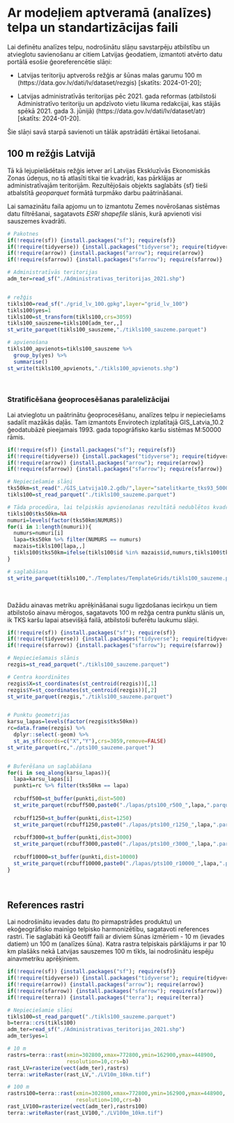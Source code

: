# Ar modeļiem aptveramā (analīzes) telpa un standartizācijas faili  {#Chapter2}

Lai definētu analīzes telpu, nodrošinātu slāņu savstarpēju atbilstību un atvieglotu savienošanu ar citiem Latvijas ģeodatiem, izmantoti atvērto datu portālā esošie ģeoreferencētie slāņi:

- Latvijas teritoriju aptverošs režģis ar šūnas malas garumu 100 m (https://data.gov.lv/dati/lv/dataset/rezgis) [skatīts: 2024-01-20];

- Latvijas administratīvās teritorijas pēc 2021. gada reformas (atbilstoši Administratīvo teritoriju un apdzīvoto vietu likuma redakcijai, kas stājās spēkā 2021. gada 3. jūnijā) (https://data.gov.lv/dati/lv/dataset/atr)  [skatīts: 2024-01-20].

Šie slāņi savā starpā savienoti un tālāk apstrādāti ērtākai lietošanai.

## 100 m režģis Latvijā  {#Chapter2.1}

Tā kā lejupielādētais režģis ietver arī Latvijas Ekskluzīvās Ekonomiskās Zonas ūdeņus, no tā atlasīti tikai tie kvadrāti, kas pārklājas ar administratīvajām teritorijām. Rezultējošais objekts saglabāts {sf} tieši atbalstītā *geoparquet* formātā turpmāko darbu paātrināšanai.

Lai samazinātu faila apjomu un to izmantotu Zemes novērošanas sistēmas datu filtrēšanai, sagatavots *ESRI shapefile* slānis, kurā apvienoti visi sauszemes kvadrāti.



```r
# Pakotnes
if(!require(sf)) {install.packages("sf"); require(sf)}
if(!require(tidyverse)) {install.packages("tidyverse"); require(tidyverse)}
if(!require(arrow)) {install.packages("arrow"); require(arrow)}
if(!require(sfarrow)) {install.packages("sfarrow"); require(sfarrow)}

# Administratīvās teritorijas
adm_ter=read_sf("./Administrativas_teritorijas_2021.shp")


# režģis
tikls100=read_sf("./grid_lv_100.gpkg",layer="grid_lv_100")
tikls100$yes=1
tikls100=st_transform(tikls100,crs=3059)
tikls100_sauszeme=tikls100[adm_ter,,]
st_write_parquet(tikls100_sauszeme,"./tikls100_sauzeme.parquet")

# apvienošana
tikls100_apvienots=tikls100_sauszeme %>% 
  group_by(yes) %>% 
  summarise()
st_write(tikls100_apvienots,"./tikls100_apvienots.shp")

```


<br>


### Stratificēšana ģeoprocesēšanas paralelizācijai  {#Chapter2.2}

Lai atvieglotu un paātrinātu ģeoprocesēšanu, analīzes telpu ir nepieciešams sadalīt mazākās daļās. Tam izmantots Envirotech izplatītajā GIS_Latvia_10.2 ģeodatubāzē pieejamais 1993. gada topogrāfisko karšu sistēmas M:50000 rāmis.

```r
if(!require(sf)) {install.packages("sf"); require(sf)}
if(!require(tidyverse)) {install.packages("tidyverse"); require(tidyverse)}
if(!require(arrow)) {install.packages("arrow"); require(arrow)}
if(!require(sfarrow)) {install.packages("sfarrow"); require(sfarrow)}

# Nepieciešamie slāņi
tks50km=st_read("./GIS_Latvija10.2.gdb/",layer="satelitkarte_tks93_50000")
tikls100=st_read_parquet("./tikls100_sauzeme.parquet")

# Tāda procedūra, lai telpiskās apvienošanas rezultātā nedublētos kvadrāti
tikls100$tks50km=NA
numuri=levels(factor(tks50km$NUMURS))
for(i in 1:length(numuri)){
  numurs=numuri[i]
  lapa=tks50km %>% filter(NUMURS == numurs)
  mazais=tikls100[lapa,,]
  tikls100$tks50km=ifelse(tikls100$id %in% mazais$id,numurs,tikls100$tks50km)
}

# saglabāšana
st_write_parquet(tikls100,"./Templates/TemplateGrids/tikls100_sauzeme.parquet")
```

<br>


Dažādu ainavas metriku aprēķināšanai sugu ligzdošanas iecirkņu un tiem atbilstošo ainavu mērogos, sagatavots 100 m režģa centra punktu slānis un, ik TKS karšu lapai atsevišķā failā, atbilstoši buferētu laukumu slāņi.

```r
if(!require(sf)) {install.packages("sf"); require(sf)}
if(!require(tidyverse)) {install.packages("tidyverse"); require(tidyverse)}
if(!require(sfarrow)) {install.packages("sfarrow"); require(sfarrow)}

# Nepieciešamais slānis
rezgis=st_read_parquet("./tikls100_sauzeme.parquet")

# Centra koordinātes
rezgis$X=st_coordinates(st_centroid(rezgis))[,1]
rezgis$Y=st_coordinates(st_centroid(rezgis))[,2]
st_write_parquet(rezgis,"./tikls100_sauzeme.parquet")


# Punktu ģeometrijas
karsu_lapas=levels(factor(rezgis$tks50km))
rc=data.frame(rezgis) %>% 
  dplyr::select(-geom) %>% 
  st_as_sf(coords=c("X","Y"),crs=3059,remove=FALSE)
st_write_parquet(rc,"./pts100_sauzeme.parquet")


# Buferēšana un saglabāšana
for(i in seq_along(karsu_lapas)){
  lapa=karsu_lapas[i]
  punkti=rc %>% filter(tks50km == lapa)
  
  rcbuff500=st_buffer(punkti,dist=500)
  st_write_parquet(rcbuff500,paste0("./lapas/pts100_r500_",lapa,".parquet"))
  
  rcbuff1250=st_buffer(punkti,dist=1250)
  st_write_parquet(rcbuff1250,paste0("./lapas/pts100_r1250_",lapa,".parquet"))
  
  rcbuff3000=st_buffer(punkti,dist=3000)
  st_write_parquet(rcbuff3000,paste0("./lapas/pts100_r3000_",lapa,".parquet"))
  
  rcbuff10000=st_buffer(punkti,dist=10000)
  st_write_parquet(rcbuff10000,paste0("./lapas/pts100_r10000_",lapa,".parquet"))
}


```


<br>



## References rastri  {#Chapter2.3}

Lai nodrošinātu ievades datu (to pirmapstrādes produktu) un ekoģeogrāfisko mainīgo telpisko harmonizētību, sagatavoti references rastri. Tie saglabāti kā Geotiff faili ar diviem šūnas izmēriem - 10 m (ievades datiem) un 100 m (analīzes šūna). Katra rastra telpiskais pārklājums ir par 10 km plašāks nekā Latvijas sauszemes 100 m tīkls, lai nodrošinātu iespēju ainavmetriku aprēķiniem.


```r
if(!require(sf)) {install.packages("sf"); require(sf)}
if(!require(tidyverse)) {install.packages("tidyverse"); require(tidyverse)}
if(!require(arrow)) {install.packages("arrow"); require(arrow)}
if(!require(sfarrow)) {install.packages("sfarrow"); require(sfarrow)}
if(!require(terra)) {install.packages("terra"); require(terra)}

# Nepieciešamie slāņi
tikls100=st_read_parquet("./tikls100_sauzeme.parquet")
b=terra::crs(tikls100)
adm_ter=read_sf("./Administrativas_teritorijas_2021.shp")
adm_ter$yes=1

# 10 m
rastrs=terra::rast(xmin=302800,xmax=772800,ymin=162900,ymax=448900,
                   resolution=10,crs=b)
rast_LV=rasterize(vect(adm_ter),rastrs)
terra::writeRaster(rast_LV,"./LV10m_10km.tif")

# 100 m
rastrs100=terra::rast(xmin=302800,xmax=772800,ymin=162900,ymax=448900,
                      resolution=100,crs=b)
rast_LV100=rasterize(vect(adm_ter),rastrs100)
terra::writeRaster(rast_LV100,"./LV100m_10km.tif")

```


